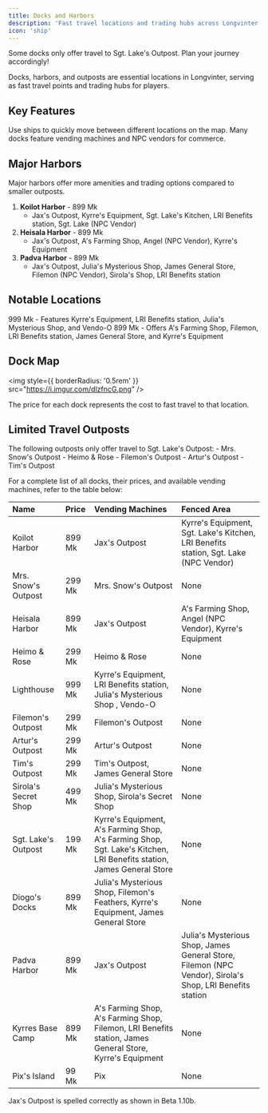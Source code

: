 ```yaml
---
title: Docks and Harbors
description: 'Fast travel locations and trading hubs across Longvinter.'
icon: 'ship'
---
```


<Warning>
  Some docks only offer travel to Sgt. Lake's Outpost. Plan your journey accordingly!
</Warning>

Docks, harbors, and outposts are essential locations in Longvinter, serving as fast travel points and trading hubs for players.

## Key Features

<CardGroup cols={2}>
  <Card title="Fast Travel" icon="ship">
    Use ships to quickly move between different locations on the map.
  </Card>
  <Card title="Trading Hubs" icon="store">
    Many docks feature vending machines and NPC vendors for commerce.
  </Card>
</CardGroup>

## Major Harbors

<Tip>
  Major harbors offer more amenities and trading options compared to smaller outposts.
</Tip>

1. **Koilot Harbor** - 899 Mk
   - Jax's Outpost, Kyrre's Equipment, Sgt. Lake's Kitchen, LRI Benefits station, Sgt. Lake (NPC Vendor)
2. **Heisala Harbor** - 899 Mk
   - Jax's Outpost, A's Farming Shop, Angel (NPC Vendor), Kyrre's Equipment
3. **Padva Harbor** - 899 Mk
   - Jax's Outpost, Julia's Mysterious Shop, James General Store, Filemon (NPC Vendor), Sirola's Shop, LRI Benefits station

## Notable Locations

<CardGroup cols={2}>
  <Card title="Lighthouse" icon="lighthouse">
    999 Mk - Features Kyrre's Equipment, LRI Benefits station, Julia's Mysterious Shop, and Vendo-O
  </Card>
  <Card title="Kyrres Base Camp" icon="tent">
    899 Mk - Offers A's Farming Shop, Filemon, LRI Benefits station, James General Store, and Kyrre's Equipment
  </Card>
</CardGroup>

## Dock Map

<img
  style={{ borderRadius: '0.5rem' }}
  src="https://i.imgur.com/dlzfncG.png"
/>

<Note>
  The price for each dock represents the cost to fast travel to that location.
</Note>

## Limited Travel Outposts

<Info>
  The following outposts only offer travel to Sgt. Lake's Outpost:
  - Mrs. Snow's Outpost
  - Heimo & Rose
  - Filemon's Outpost
  - Artur's Outpost
  - Tim's Outpost
</Info>

For a complete list of all docks, their prices, and available vending machines, refer to the table below:

| Name | Price | Vending Machines | Fenced Area |
|:---- |:----- |:---------------- |:----------- |
| Koilot Harbor | 899 Mk | Jax's Outpost | Kyrre's Equipment, Sgt. Lake's Kitchen, LRI Benefits station, Sgt. Lake (NPC Vendor) |
| Mrs. Snow's Outpost | 299 Mk | Mrs. Snow's Outpost | None |
| Heisala Harbor | 899 Mk | Jax's Outpost | A's Farming Shop, Angel (NPC Vendor), Kyrre's Equipment |
| Heimo & Rose | 299 Mk | Heimo & Rose | None |
| Lighthouse | 999 Mk | Kyrre's Equipment, LRI Benefits station, Julia's Mysterious Shop , Vendo-O | None |
| Filemon's Outpost | 299 Mk | Filemon's Outpost | None |
| Artur's Outpost | 299 Mk | Artur's Outpost | None |
| Tim's Outpost | 299 Mk | Tim's Outpost, James General Store | None |
| Sirola's Secret Shop | 499 Mk | Julia's Mysterious Shop, Sirola's Secret Shop | None |
| Sgt. Lake's Outpost | 199 Mk | Kyrre's Equipment, A's Farming Shop, A's Farming Shop, Sgt. Lake's Kitchen, LRI Benefits station, James General Store | None |
| Diogo's Docks | 899 Mk | Julia's Mysterious Shop, Filemon's Feathers, Kyrre's Equipment, James General Store | None |
| Padva Harbor | 899 Mk | Jax's Outpost | Julia's Mysterious Shop, James General Store, Filemon (NPC Vendor), Sirola's Shop, LRI Benefits station |
| Kyrres Base Camp | 899 Mk | A's Farming Shop, A's Farming Shop, Filemon, LRI Benefits station, James General Store, Kyrre's Equipment | None |
| Pix's Island | 99 Mk | Pix | None |



<Note>
  Jax's Outpost is spelled correctly as shown in Beta 1.10b.
</Note>